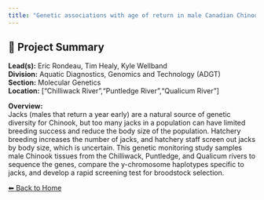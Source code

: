 ```yaml
---
title: "Genetic associations with age of return in male Canadian Chinook Salmon"
---
```


## 🧬 Project Summary

**Lead(s):** Eric Rondeau, Tim Healy, Kyle Wellband  
**Division:** Aquatic Diagnostics, Genomics and Technology (ADGT)  
**Section:** Molecular Genetics  
**Location:** ["Chilliwack River","Puntledge River","Qualicum River"]  

**Overview:**  
Jacks (males that return a year early) are a natural source of genetic diversity for Chinook, but too many jacks in a population can have limited breeding success and reduce the body size of the population. Hatchery breeding increases the number of jacks, and hatchery staff screen out jacks by body size, which is uncertain. This genetic monitoring study samples male Chinook tissues from the Chilliwack, Puntledge, and Qualicum rivers to sequence the genes, compare the y-chromosome haplotypes specific to jacks, and develop a rapid screening test for broodstock selection.

[⬅ Back to Home](../index.qmd)
